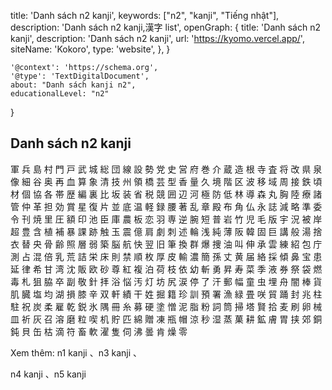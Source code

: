   title: 'Danh sách n2 kanji',
  keywords: ["n2", "kanji", "Tiếng nhật"],
  description: 'Danh sách n2 kanji,漢字 list',
  openGraph: {
    title: 'Danh sách n2 kanji',
    description: 'Danh sách n2 kanji',
    url: 'https://kyomo.vercel.app/',
    siteName: 'Kokoro',
    type: 'website',
  },
}

    '@context': 'https://schema.org',
    '@type': 'TextDigitalDocument',
    about: "Danh sách kanji n2",
    educationalLevel: "n2"
}

## Danh sách n2 kanji
<Link href="/post/軍">軍</Link>
<Link href="/post/兵">兵</Link>
<Link href="/post/島">島</Link>
<Link href="/post/村">村</Link>
<Link href="/post/門">門</Link>
<Link href="/post/戸">戸</Link>
<Link href="/post/武">武</Link>
<Link href="/post/城">城</Link>
<Link href="/post/総">総</Link>
<Link href="/post/団">団</Link>
<Link href="/post/線">線</Link>
<Link href="/post/設">設</Link>
<Link href="/post/勢">勢</Link>
<Link href="/post/党">党</Link>
<Link href="/post/史">史</Link>
<Link href="/post/営">営</Link>
<Link href="/post/府">府</Link>
<Link href="/post/巻">巻</Link>
<Link href="/post/介">介</Link>
<Link href="/post/蔵">蔵</Link>
<Link href="/post/造">造</Link>
<Link href="/post/根">根</Link>
<Link href="/post/寺">寺</Link>
<Link href="/post/査">査</Link>
<Link href="/post/将">将</Link>
<Link href="/post/改">改</Link>
<Link href="/post/県">県</Link>
<Link href="/post/泉">泉</Link>
<Link href="/post/像">像</Link>
<Link href="/post/細">細</Link>
<Link href="/post/谷">谷</Link>
<Link href="/post/奥">奥</Link>
<Link href="/post/再">再</Link>
<Link href="/post/血">血</Link>
<Link href="/post/算">算</Link>
<Link href="/post/象">象</Link>
<Link href="/post/清">清</Link>
<Link href="/post/技">技</Link>
<Link href="/post/州">州</Link>
<Link href="/post/領">領</Link>
<Link href="/post/橋">橋</Link>
<Link href="/post/芸">芸</Link>
<Link href="/post/型">型</Link>
<Link href="/post/香">香</Link>
<Link href="/post/量">量</Link>
<Link href="/post/久">久</Link>
<Link href="/post/境">境</Link>
<Link href="/post/階">階</Link>
<Link href="/post/区">区</Link>
<Link href="/post/波">波</Link>
<Link href="/post/移">移</Link>
<Link href="/post/域">域</Link>
<Link href="/post/周">周</Link>
<Link href="/post/接">接</Link>
<Link href="/post/鉄">鉄</Link>
<Link href="/post/頃">頃</Link>
<Link href="/post/材">材</Link>
<Link href="/post/個">個</Link>
<Link href="/post/協">協</Link>
<Link href="/post/各">各</Link>
<Link href="/post/帯">帯</Link>
<Link href="/post/歴">歴</Link>
<Link href="/post/編">編</Link>
<Link href="/post/裏">裏</Link>
<Link href="/post/比">比</Link>
<Link href="/post/坂">坂</Link>
<Link href="/post/装">装</Link>
<Link href="/post/省">省</Link>
<Link href="/post/税">税</Link>
<Link href="/post/競">競</Link>
<Link href="/post/囲">囲</Link>
<Link href="/post/辺">辺</Link>
<Link href="/post/河">河</Link>
<Link href="/post/極">極</Link>
<Link href="/post/防">防</Link>
<Link href="/post/低">低</Link>
<Link href="/post/林">林</Link>
<Link href="/post/導">導</Link>
<Link href="/post/森">森</Link>
<Link href="/post/丸">丸</Link>
<Link href="/post/胸">胸</Link>
<Link href="/post/陸">陸</Link>
<Link href="/post/療">療</Link>
<Link href="/post/諸">諸</Link>
<Link href="/post/管">管</Link>
<Link href="/post/仲">仲</Link>
<Link href="/post/革">革</Link>
<Link href="/post/担">担</Link>
<Link href="/post/効">効</Link>
<Link href="/post/賞">賞</Link>
<Link href="/post/星">星</Link>
<Link href="/post/復">復</Link>
<Link href="/post/片">片</Link>
<Link href="/post/並">並</Link>
<Link href="/post/底">底</Link>
<Link href="/post/温">温</Link>
<Link href="/post/軽">軽</Link>
<Link href="/post/録">録</Link>
<Link href="/post/腰">腰</Link>
<Link href="/post/著">著</Link>
<Link href="/post/乱">乱</Link>
<Link href="/post/章">章</Link>
<Link href="/post/殿">殿</Link>
<Link href="/post/布">布</Link>
<Link href="/post/角">角</Link>
<Link href="/post/仏">仏</Link>
<Link href="/post/永">永</Link>
<Link href="/post/誌">誌</Link>
<Link href="/post/減">減</Link>
<Link href="/post/略">略</Link>
<Link href="/post/準">準</Link>
<Link href="/post/委">委</Link>
<Link href="/post/令">令</Link>
<Link href="/post/刊">刊</Link>
<Link href="/post/焼">焼</Link>
<Link href="/post/里">里</Link>
<Link href="/post/圧">圧</Link>
<Link href="/post/額">額</Link>
<Link href="/post/印">印</Link>
<Link href="/post/池">池</Link>
<Link href="/post/臣">臣</Link>
<Link href="/post/庫">庫</Link>
<Link href="/post/農">農</Link>
<Link href="/post/板">板</Link>
<Link href="/post/恋">恋</Link>
<Link href="/post/羽">羽</Link>
<Link href="/post/専">専</Link>
<Link href="/post/逆">逆</Link>
<Link href="/post/腕">腕</Link>
<Link href="/post/短">短</Link>
<Link href="/post/普">普</Link>
<Link href="/post/岩">岩</Link>
<Link href="/post/竹">竹</Link>
<Link href="/post/児">児</Link>
<Link href="/post/毛">毛</Link>
<Link href="/post/版">版</Link>
<Link href="/post/宇">宇</Link>
<Link href="/post/況">況</Link>
<Link href="/post/被">被</Link>
<Link href="/post/岸">岸</Link>
<Link href="/post/超">超</Link>
<Link href="/post/豊">豊</Link>
<Link href="/post/含">含</Link>
<Link href="/post/植">植</Link>
<Link href="/post/補">補</Link>
<Link href="/post/暴">暴</Link>
<Link href="/post/課">課</Link>
<Link href="/post/跡">跡</Link>
<Link href="/post/触">触</Link>
<Link href="/post/玉">玉</Link>
<Link href="/post/震">震</Link>
<Link href="/post/億">億</Link>
<Link href="/post/肩">肩</Link>
<Link href="/post/劇">劇</Link>
<Link href="/post/刺">刺</Link>
<Link href="/post/述">述</Link>
<Link href="/post/輪">輪</Link>
<Link href="/post/浅">浅</Link>
<Link href="/post/純">純</Link>
<Link href="/post/薄">薄</Link>
<Link href="/post/阪">阪</Link>
<Link href="/post/韓">韓</Link>
<Link href="/post/固">固</Link>
<Link href="/post/巨">巨</Link>
<Link href="/post/講">講</Link>
<Link href="/post/般">般</Link>
<Link href="/post/湯">湯</Link>
<Link href="/post/捨">捨</Link>
<Link href="/post/衣">衣</Link>
<Link href="/post/替">替</Link>
<Link href="/post/央">央</Link>
<Link href="/post/骨">骨</Link>
<Link href="/post/齢">齢</Link>
<Link href="/post/照">照</Link>
<Link href="/post/層">層</Link>
<Link href="/post/弱">弱</Link>
<Link href="/post/築">築</Link>
<Link href="/post/脳">脳</Link>
<Link href="/post/航">航</Link>
<Link href="/post/快">快</Link>
<Link href="/post/翌">翌</Link>
<Link href="/post/旧">旧</Link>
<Link href="/post/筆">筆</Link>
<Link href="/post/換">換</Link>
<Link href="/post/群">群</Link>
<Link href="/post/爆">爆</Link>
<Link href="/post/捜">捜</Link>
<Link href="/post/油">油</Link>
<Link href="/post/叫">叫</Link>
<Link href="/post/伸">伸</Link>
<Link href="/post/承">承</Link>
<Link href="/post/雲">雲</Link>
<Link href="/post/練">練</Link>
<Link href="/post/紹">紹</Link>
<Link href="/post/包">包</Link>
<Link href="/post/庁">庁</Link>
<Link href="/post/測">測</Link>
<Link href="/post/占">占</Link>
<Link href="/post/混">混</Link>
<Link href="/post/倍">倍</Link>
<Link href="/post/乳">乳</Link>
<Link href="/post/荒">荒</Link>
<Link href="/post/詰">詰</Link>
<Link href="/post/栄">栄</Link>
<Link href="/post/床">床</Link>
<Link href="/post/則">則</Link>
<Link href="/post/禁">禁</Link>
<Link href="/post/順">順</Link>
<Link href="/post/枚">枚</Link>
<Link href="/post/厚">厚</Link>
<Link href="/post/皮">皮</Link>
<Link href="/post/輸">輸</Link>
<Link href="/post/濃">濃</Link>
<Link href="/post/簡">簡</Link>
<Link href="/post/孫">孫</Link>
<Link href="/post/丈">丈</Link>
<Link href="/post/黄">黄</Link>
<Link href="/post/届">届</Link>
<Link href="/post/絡">絡</Link>
<Link href="/post/採">採</Link>
<Link href="/post/傾">傾</Link>
<Link href="/post/鼻">鼻</Link>
<Link href="/post/宝">宝</Link>
<Link href="/post/患">患</Link>
<Link href="/post/延">延</Link>
<Link href="/post/律">律</Link>
<Link href="/post/希">希</Link>
<Link href="/post/甘">甘</Link>
<Link href="/post/湾">湾</Link>
<Link href="/post/沈">沈</Link>
<Link href="/post/販">販</Link>
<Link href="/post/欧">欧</Link>
<Link href="/post/砂">砂</Link>
<Link href="/post/尊">尊</Link>
<Link href="/post/紅">紅</Link>
<Link href="/post/複">複</Link>
<Link href="/post/泊">泊</Link>
<Link href="/post/荷">荷</Link>
<Link href="/post/枝">枝</Link>
<Link href="/post/依">依</Link>
<Link href="/post/幼">幼</Link>
<Link href="/post/斬">斬</Link>
<Link href="/post/勇">勇</Link>
<Link href="/post/昇">昇</Link>
<Link href="/post/寿">寿</Link>
<Link href="/post/菜">菜</Link>
<Link href="/post/季">季</Link>
<Link href="/post/液">液</Link>
<Link href="/post/券">券</Link>
<Link href="/post/祭">祭</Link>
<Link href="/post/袋">袋</Link>
<Link href="/post/燃">燃</Link>
<Link href="/post/毒">毒</Link>
<Link href="/post/札">札</Link>
<Link href="/post/狙">狙</Link>
<Link href="/post/脇">脇</Link>
<Link href="/post/卒">卒</Link>
<Link href="/post/副">副</Link>
<Link href="/post/敬">敬</Link>
<Link href="/post/針">針</Link>
<Link href="/post/拝">拝</Link>
<Link href="/post/浴">浴</Link>
<Link href="/post/悩">悩</Link>
<Link href="/post/汚">汚</Link>
<Link href="/post/灯">灯</Link>
<Link href="/post/坊">坊</Link>
<Link href="/post/尻">尻</Link>
<Link href="/post/涙">涙</Link>
<Link href="/post/停">停</Link>
<Link href="/post/了">了</Link>
<Link href="/post/汗">汗</Link>
<Link href="/post/郵">郵</Link>
<Link href="/post/幅">幅</Link>
<Link href="/post/童">童</Link>
<Link href="/post/虫">虫</Link>
<Link href="/post/埋">埋</Link>
<Link href="/post/舟">舟</Link>
<Link href="/post/闇">闇</Link>
<Link href="/post/棒">棒</Link>
<Link href="/post/貨">貨</Link>
<Link href="/post/肌">肌</Link>
<Link href="/post/臓">臓</Link>
<Link href="/post/塩">塩</Link>
<Link href="/post/均">均</Link>
<Link href="/post/湖">湖</Link>
<Link href="/post/損">損</Link>
<Link href="/post/膝">膝</Link>
<Link href="/post/辛">辛</Link>
<Link href="/post/双">双</Link>
<Link href="/post/軒">軒</Link>
<Link href="/post/績">績</Link>
<Link href="/post/干">干</Link>
<Link href="/post/姓">姓</Link>
<Link href="/post/掘">掘</Link>
<Link href="/post/籍">籍</Link>
<Link href="/post/珍">珍</Link>
<Link href="/post/訓">訓</Link>
<Link href="/post/預">預</Link>
<Link href="/post/署">署</Link>
<Link href="/post/漁">漁</Link>
<Link href="/post/緑">緑</Link>
<Link href="/post/畳">畳</Link>
<Link href="/post/咲">咲</Link>
<Link href="/post/貿">貿</Link>
<Link href="/post/踊">踊</Link>
<Link href="/post/封">封</Link>
<Link href="/post/兆">兆</Link>
<Link href="/post/柱">柱</Link>
<Link href="/post/駐">駐</Link>
<Link href="/post/祝">祝</Link>
<Link href="/post/炭">炭</Link>
<Link href="/post/柔">柔</Link>
<Link href="/post/雇">雇</Link>
<Link href="/post/乾">乾</Link>
<Link href="/post/鋭">鋭</Link>
<Link href="/post/氷">氷</Link>
<Link href="/post/隅">隅</Link>
<Link href="/post/冊">冊</Link>
<Link href="/post/糸">糸</Link>
<Link href="/post/募">募</Link>
<Link href="/post/硬">硬</Link>
<Link href="/post/塗">塗</Link>
<Link href="/post/憎">憎</Link>
<Link href="/post/泥">泥</Link>
<Link href="/post/脂">脂</Link>
<Link href="/post/粉">粉</Link>
<Link href="/post/詞">詞</Link>
<Link href="/post/筒">筒</Link>
<Link href="/post/掃">掃</Link>
<Link href="/post/塔">塔</Link>
<Link href="/post/賢">賢</Link>
<Link href="/post/拾">拾</Link>
<Link href="/post/麦">麦</Link>
<Link href="/post/刷">刷</Link>
<Link href="/post/卵">卵</Link>
<Link href="/post/械">械</Link>
<Link href="/post/皿">皿</Link>
<Link href="/post/祈">祈</Link>
<Link href="/post/灰">灰</Link>
<Link href="/post/召">召</Link>
<Link href="/post/溶">溶</Link>
<Link href="/post/磨">磨</Link>
<Link href="/post/粒">粒</Link>
<Link href="/post/喫">喫</Link>
<Link href="/post/机">机</Link>
<Link href="/post/貯">貯</Link>
<Link href="/post/匹">匹</Link>
<Link href="/post/綿">綿</Link>
<Link href="/post/贈">贈</Link>
<Link href="/post/凍">凍</Link>
<Link href="/post/瓶">瓶</Link>
<Link href="/post/帽">帽</Link>
<Link href="/post/涼">涼</Link>
<Link href="/post/秒">秒</Link>
<Link href="/post/湿">湿</Link>
<Link href="/post/蒸">蒸</Link>
<Link href="/post/菓">菓</Link>
<Link href="/post/耕">耕</Link>
<Link href="/post/鉱">鉱</Link>
<Link href="/post/膚">膚</Link>
<Link href="/post/胃">胃</Link>
<Link href="/post/挟">挟</Link>
<Link href="/post/郊">郊</Link>
<Link href="/post/銅">銅</Link>
<Link href="/post/鈍">鈍</Link>
<Link href="/post/貝">貝</Link>
<Link href="/post/缶">缶</Link>
<Link href="/post/枯">枯</Link>
<Link href="/post/滴">滴</Link>
<Link href="/post/符">符</Link>
<Link href="/post/畜">畜</Link>
<Link href="/post/軟">軟</Link>
<Link href="/post/濯">濯</Link>
<Link href="/post/隻">隻</Link>
<Link href="/post/伺">伺</Link>
<Link href="/post/沸">沸</Link>
<Link href="/post/曇">曇</Link>
<Link href="/post/肯">肯</Link>
<Link href="/post/燥">燥</Link>
<Link href="/post/零">零</Link>

Xem thêm: <Link href="/subject/N1">n1 kanji </Link>、<Link href="/subject/N3">n3 kanji </Link>、
<Link href="/subject/N4">n4 kanji </Link>、<Link href="/subject/N5">n5 kanji </Link>